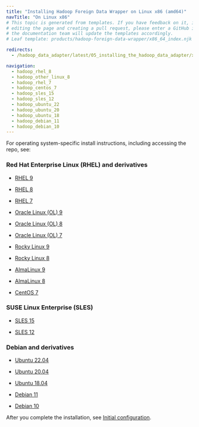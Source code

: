 ```yaml
---
title: "Installing Hadoop Foreign Data Wrapper on Linux x86 (amd64)"
navTitle: "On Linux x86"
# This topic is generated from templates. If you have feedback on it, instead of
# editing the page and creating a pull request, please enter a GitHub issue and
# the documentation team will update the templates accordingly.
# Leaf template: products/hadoop-foreign-data-wrapper/x86_64_index.njk

redirects:
  - /hadoop_data_adapter/latest/05_installing_the_hadoop_data_adapter/x86_amd64/

navigation:
  - hadoop_rhel_8
  - hadoop_other_linux_8
  - hadoop_rhel_7
  - hadoop_centos_7
  - hadoop_sles_15
  - hadoop_sles_12
  - hadoop_ubuntu_22
  - hadoop_ubuntu_20
  - hadoop_ubuntu_18
  - hadoop_debian_11
  - hadoop_debian_10
---
```


For operating system-specific install instructions, including accessing the repo, see:

### Red Hat Enterprise Linux (RHEL) and derivatives

- [RHEL 9](hadoop_rhel_9)

- [RHEL 8](hadoop_rhel_8)

- [RHEL 7](hadoop_rhel_7)

- [Oracle Linux (OL) 9](hadoop_rhel_9)

- [Oracle Linux (OL) 8](hadoop_rhel_8)

- [Oracle Linux (OL) 7](hadoop_rhel_7)

- [Rocky Linux 9](hadoop_other_linux_9)

- [Rocky Linux 8](hadoop_other_linux_8)

- [AlmaLinux 9](hadoop_other_linux_9)

- [AlmaLinux 8](hadoop_other_linux_8)

- [CentOS 7](hadoop_centos_7)

### SUSE Linux Enterprise (SLES)

- [SLES 15](hadoop_sles_15)

- [SLES 12](hadoop_sles_12)

### Debian and derivatives

- [Ubuntu 22.04](hadoop_ubuntu_22)

- [Ubuntu 20.04](hadoop_ubuntu_20)

- [Ubuntu 18.04](hadoop_ubuntu_18)

- [Debian 11](hadoop_debian_11)

- [Debian 10](hadoop_debian_10)

After you complete the installation, see [Initial configuration](../../configuring).
